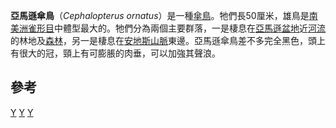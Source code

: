 {{Speciesbox
| taxon = Cephalopterus ornatus
| image = Хохлатая зонтичная птица.jpg
| status = LC
| status_system = iucn3.1
| status_ref = <ref name=IUCN>{{IUCN2008|assessors=BirdLife International|year=2008|title=Cephalopterus ornatus|id=145453|downloaded=2009-05-12}}</ref>
| binomial_authority = [[艾奇恩那·若弗魯瓦·聖-蒂萊爾|Saint-Hilaire]], 1809
}}

'''亞馬遜傘鳥'''（''Cephalopterus ornatus''）是一種[[傘鳥|傘鳥]]。牠們長50厘米，雄鳥是[[南美洲|南美洲]][[雀形目|雀形目]]中體型最大的。牠們分為兩個主要群落，一是棲息在[[亞馬遜盆地|亞馬遜盆地]]近[[河流|河流]]的林地及[[森林|森林]]，另一是棲息在[[安地斯山脈|安地斯山脈]]東邊。亞馬遜傘鳥差不多完全黑色，頭上有很大的冠，頸上有可膨脹的肉垂，可以加強其聲浪。

== 參考 ==
{{Commons category|Cephalopterus ornatus}}
{{reflist}}
{{Taxonbar|from=Q2469246}}

[[Category:傘鳥科|Y]]
[[Category:伞鸟属|Y]]
[[Category:1809年描述的鸟类|Y]]